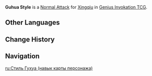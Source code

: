 {{About|the Character Card Skill for [[Genius Invokation TCG]]|the Playable Character Talent|Guhua Style}}
{{Genius Invokation TCG Skill Infobox
|title      = Guhua Style
|image      = Guhua Style Character Card Skill.png
|type       = Normal Attack
|character  = Xingqiu
|element    = Hydro
|matching   = 1
|unaligned  = 2
|effect     = Deals 2 {{Color|Physical DMG}}.
|order      = 1
}}
'''Guhua Style''' is a [[Character Card Normal Attack|Normal Attack]] for [[Xingqiu (Character Card)|Xingqiu]] in [[Genius Invokation TCG]].

==Other Languages==
{{Transclude|Guhua Style|Other Languages}}

==Change History==
{{Change History|3.3}}

==Navigation==
{{Genius Invokation TCG Skill Navbox|Xingqiu}}

[[ru:Стиль Гухуа (навык карты персонажа)]]